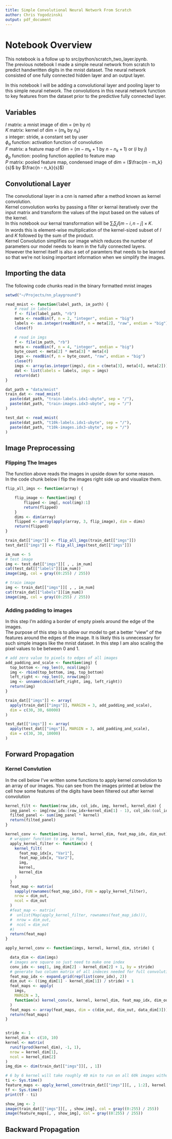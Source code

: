 ```yaml
---
title: Simple Convolutional Neural Network From Scratch
author: Chris Yogodzinski
output: pdf_document
---
```


# Notebook Overview
This notebook is a follow up to src/python/scratch_two_layer.ipynb.  
The previous notebook I made a simple neural network from scratch to predict handwritten digits in the mnist dataset.
The neural network consisted of one fully connected hidden layer and an output layer. 

In this notebook I will be adding a convolutional layer and pooling layer to this simple neural network.
The convolutions in this neural network function to key features from the dataset prior to the predictive fully connected layer. 

## Variables  
$I$     matrix: a mnist image of dim = ($m$ by $n$)      
$K$     matrix: kernel of dim = ($m_k$ by $n_k$)   
$s$     integer: stride, a constant set by user   
$\phi_{a}$ function: activation function of convolution         
$F$     matrix: a feature map of dim = ($m - m_k + 1$ by $n - n_k + 1$) or ($i$ by $j$)   
$\phi_{p}$ function: pooling function applied to feature map  
$P$     matrix: pooled feature map, condensed image of dim = ($\frac{m - m_k}{s}$ by $\frac{n - n_k}{s}$)

## Convolutional Layer
The convolutional layer in a cnn is named after a method known as kernel convolution.   
Kernel convolution works by passing a filter or kernal iteratively over the input matrix and transform the values of the input based on the values of the kernel.   
In this notebook our kernal transformation will be $\sum_{i}\sum_{j}I[m - i, n - j] \times K$.  
In words this is element-wise multiplication of the kernel-sized subset of $I$ and $K$ followed by the sum of the product.  
Kernel Convolution simplifies our image which reduces the number of parameters our model needs to learn in the fully connected layers.   
However the kernel itself is also a set of paramters that needs to be learned so that we're not losing important information when we simplify the images.  

## Importing the data
The following code chunks read in the binary formatted mnist images

```R
setwd("~/Projects/nn_playground")

read_mnist <- function(label_path, im_path) {
    # read in labels
    f <- file(label_path, "rb")
    meta <- readBin(f, n = 2, "integer", endian = "big")
    labels <- as.integer(readBin(f, n = meta[2], "raw", endian = "big"))
    close(f)

    # read in imgs
    f <- file(im_path, "rb")
    meta <- readBin(f, n = 4, "integer", endian = "big")
    byte_count <- meta[2] * meta[3] * meta[4]
    imgs <- readBin(f, n = byte_count, "raw", endian = "big")
    close(f)
    imgs <- array(as.integer(imgs), dim = c(meta[3], meta[4], meta[2]))
    dat <- list(labels = labels, imgs = imgs) 
    return(dat)
}

dat_path = "data/mnist"
train_dat <- read_mnist(
  paste(dat_path, "train-labels.idx1-ubyte", sep = "/"),
  paste(dat_path, "train-images.idx3-ubyte", sep = "/")
)

test_dat <- read_mnist(
  paste(dat_path, "t10k-labels.idx1-ubyte", sep = "/"),
  paste(dat_path, "t10k-images.idx3-ubyte", sep = "/")
)
```
## Image Preprocessing
### Flipping The Images
The function above reads the images in upside down for some reason.   
In the code chunk below I flip the images right side up and visualize them.

```R
flip_all_imgs <- function(array) { 

    flip_image <- function(img) {
        flipped <- img[, ncol(img):1]
        return(flipped)
    }
    dims <- dim(array)
    flipped <- array(apply(array, 3, flip_image), dim = dims)
    return(flipped)
}

train_dat[["imgs"]] <- flip_all_imgs(train_dat[["imgs"]])
test_dat[["imgs"]] <- flip_all_imgs(test_dat[["imgs"]])

im_num <- 5 
# test image
img <- test_dat[["imgs"]][ , , im_num]
cat(test_dat[["labels"]][im_num])
image(img, col = gray((0:255) / 255))

# train image
img <- train_dat[["imgs"]][ , , im_num]
cat(train_dat[["labels"]][im_num])
image(img, col = gray((0:255) / 255))
```
### Adding padding to images
In this step I'm adding a border of empty pixels around the edge of the images.  
The purpose of this step is to allow our model to get a better "view" of the features around the edges of the image.
It is likely this is unnecessary for such simple images like the mnist dataset. In this step I am also scaling the pixel values to be between 0 and 1.
```R
# add zero value to pixels to edges of all images
add_padding_and_scale <- function(img) {
  top_bottom <- rep_len(0, ncol(img))
  img <- rbind(top_bottom, img, top_bottom)
  left_right <- rep_len(0, nrow(img))
  img <- unname(cbind(left_right, img, left_right))
  return(img)
}

train_dat[["imgs"]] <- array(
  apply(train_dat[["imgs"]], MARGIN = 3, add_padding_and_scale),
  dim = c(30, 30, 60000)
)

test_dat[["imgs"]] <- array(
  apply(test_dat[["imgs"]], MARGIN = 3, add_padding_and_scale),
  dim = c(30, 30, 10000)
)
```
## Forward Propagation
### Kernel Convlution
In the cell below I've written some functions to apply kernel convolution to an array of our images. 
You can see from the images printed at below the cell how some features of the digits have been filtered out after kernel convolution
```R


kernel_filt <- function(row_idx, col_idx, img, kernel, kernel_dim) {
  img_panel <- img[row_idx:(row_idx+kernel_dim[1] - 1), col_idx:(col_idx+kernel_dim[2] - 1)]
  filted_panel <- sum(img_panel * kernel)
  return(filted_panel)
}

kernel_conv <- function(img, kernel, kernel_dim, feat_map_idx, dim_out) {
  # wrapper function to use in Map
  apply_kernel_filter <- function(x) {
    kernel_filt(
      feat_map_idx[x, "Var1"],
      feat_map_idx[x, "Var2"],
      img,
      kernel,
      kernel_dim
    )
  }
  feat_map <- matrix( 
    sapply(rownames(feat_map_idx), FUN = apply_kernel_filter),
    nrow = dim_out,
    ncol = dim_out
  )
  #feat_map <- matrix( 
  #  unlist(Map(apply_kernel_filter, rownames(feat_map_idx))),
  #  nrow = dim_out,
  #  ncol = dim_out
  #)
  return(feat_map)
}

apply_kernel_conv <- function(imgs, kernel, kernel_dim, stride) {

  data_dim <- dim(imgs)
  # images are square so just need to make one index
  conv_idx <- seq(1, img_dim[2] - kernel_dim[2] + 1, by = stride)
  # generate two column matrix of all indeces needed for full convolution
  feat_map_idx <- expand.grid(rep(list(conv_idx), 2))
  dim_out <- ((img_dim[1] - kernel_dim[1]) / stride) + 1
  feat_maps <- apply(
    imgs,
    MARGIN = 3,
    function(x) kernel_conv(x, kernel, kernel_dim, feat_map_idx, dim_out)
  )
  feat_maps <- array(feat_maps, dim = c(dim_out, dim_out, data_dim[3]))
  return(feat_maps)
}


stride <- 1
kernel_dim <- c(10, 10)
kernel <- matrix(
  runif(prod(kernel_dim), -1, 1),
  nrow = kernel_dim[1],
  ncol = kernel_dim[2]
)
img_dim <- dim(train_dat[["imgs"]][, , 1])

# 6 by 6 kernel will take roughly 40 min to run on all 60k images without parallel processing
ti <- Sys.time()
feature_maps <- apply_kernel_conv(train_dat[["imgs"]][, , 1:2], kernel, kernel_dim, stride)
tf <- Sys.time()
print(tf - ti)

show_img <- 2
image(train_dat[["imgs"]][, , show_img], col = gray((0:255) / 255))
image(feature_maps[, , show_img], col = gray((0:255) / 255))

```
## Backward Propagation
```R
```
